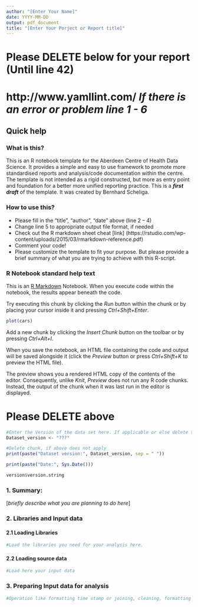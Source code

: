 ```yaml
---
author: "[Enter Your Name]"
date: YYYY-MM-DD
output: pdf_document
title: "[Enter Your Porject or Report title]"
---
```


# Please **DELETE** below for your report (Until line 42)

# http://www.yamllint.com/ ***If there is an error or problem line 1 - 6***

## Quick help

### What is this?

This is an R notebook template for the Aberdeen Centre of Health Data Science. It provides a simple and easy to use framework to promote more standardised reports and analysis/code documentation within the centre. The template is not intended as a rigid constructed, but more as entry point and foundation for a better more unified reporting practice. 
This is a ***first draft*** of the template. It was created by Bernhard Scheliga.

### How to use this?

* Please fill in the “title”, “author”, “date” above (line 2 – 4)
* Change line 5 to appropriate output file format, if needed
* Check out the R markdown sheet cheat [link] (https://rstudio.com/wp-content/uploads/2015/03/rmarkdown-reference.pdf)
* Comment your code!
* Please customize the template to fit your purpose. But please provide a brief summary of what you are trying to achieve with this R-script.


### R Notebook standard help text

This is an [R Markdown](http://rmarkdown.rstudio.com) Notebook. When you execute code within the notebook, the results appear beneath the code. 

Try executing this chunk by clicking the *Run* button within the chunk or by placing your cursor inside it and pressing *Ctrl+Shift+Enter*. 

```r
plot(cars)
```

Add a new chunk by clicking the *Insert Chunk* button on the toolbar or by pressing *Ctrl+Alt+I*.

When you save the notebook, an HTML file containing the code and output will be saved alongside it (click the *Preview* button or press *Ctrl+Shift+K* to preview the HTML file).

The preview shows you a rendered HTML copy of the contents of the editor. Consequently, unlike *Knit*, *Preview* does not run any R code chunks. Instead, the output of the chunk when it was last run in the editor is displayed.

# Please **DELETE** above


```r
#Enter the Version of the data set here. If applicable or else delete this chunk.
Dataset_version <- "???"
```

```r
#Delete chunk, if above does not apply
print(paste("Dataset version:", Dataset_version, sep = " "))
```

```r
print(paste("Date:", Sys.Date()))
```

```r
version$version.string
```
### 1. Summary: 
[*briefly describe what you are planning to do here*]

### 2. Libraries and Input data  
#### 2.1 Loading Libraries

```r
#Load the libraries you need for your analysis here.
```


#### 2.2 Loading source data  
```r
#Load here your input data
```

### 3. Preparing Input data for analysis

```r
#Operation like formatting time stamp or joining, cleaning, formatting data 
```

